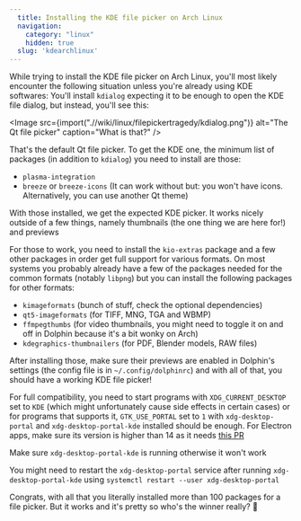 ```yaml
---
  title: Installing the KDE file picker on Arch Linux
  navigation:
    category: "linux"
    hidden: true
  slug: 'kdearchlinux'
---
```


While trying to install the KDE file picker on Arch Linux, you'll most likely encounter the following situation unless you're already using KDE softwares: You'll install `kdialog` expecting it to be enough to open the KDE file dialog, but instead, you'll see this:

<Image
  src={import(".//wiki/linux/filepickertragedy/kdialog.png")}
  alt="The Qt file picker"
  caption="What is that?"
/>

That's the default Qt file picker. To get the KDE one, the minimum list of packages (in addition to `kdialog`) you need to install are those:

- `plasma-integration`
- `breeze` or `breeze-icons` (It can work without but: you won't have icons. Alternatively, you can use another Qt theme)

With those installed, we get the expected KDE picker. It works nicely outside of a few things, namely thumbnails (the one thing we are here for!) and previews

For those to work, you need to install the `kio-extras` package and a few other packages in order get full support for various formats. On most systems you probably already have a few of the packages needed for the common formats (notably `libpng`) but you can install the following packages for other formats:

- `kimageformats` (bunch of stuff, check the optional dependencies)
- `qt5-imageformats` (for TIFF, MNG, TGA and WBMP)
- `ffmpegthumbs` (for video thumbnails, you might need to toggle it on and off in Dolphin because it's a bit wonky on Arch)
- `kdegraphics-thumbnailers` (for PDF, Blender models, RAW files)

After installing those, make sure their previews are enabled in Dolphin's settings (the config file is in `~/.config/dolphinrc`) and with all of that, you should have a working KDE file picker!

For full compatibility, you need to start programs with `XDG_CURRENT_DESKTOP` set to `KDE` (which might unfortunately cause side effects in certain cases) or for programs that supports it, `GTK_USE_PORTAL` set to `1` with `xdg-desktop-portal` and `xdg-desktop-portal-kde` installed should be enough. For Electron apps, make sure its version is higher than 14 as it needs [this PR](https://github.com/electron/electron/pull/19159)

Make sure `xdg-desktop-portal-kde` is running otherwise it won't work

You might need to restart the `xdg-desktop-portal` service after running `xdg-desktop-portal-kde` using `systemctl restart --user xdg-desktop-portal`

Congrats, with all that you literally installed more than 100 packages for a file picker. But it works and it's pretty so who's the winner really? 🥲
